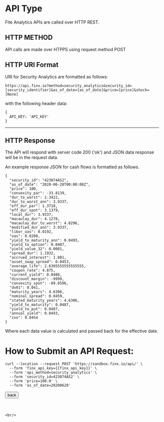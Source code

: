 
<BG />

<div style={{maxWidth: '650px', margin: '0px auto'}}>
<Title>Security Cash Flow API - How it Works</Title>

# API Type

Fite Analytics APIs are called over HTTP REST.

## HTTP METHOD

API calls are made over HTPPS using request method POST

## HTTP URI Format

URI for Security Analytics are formatted as follows:

```
https://api.finx.io?method=security_analytics&security_id=[security_identifier]&as_of_date=[as_of_date]&price=[price]&shock=[None]
```

with the following header data:

```
{
  API_KEY: 'API_KEY'
}
```

___

## HTTP Response

The API will respond with server code 200 ('ok') and JSON data response will be in the request data.

An example response JSON for cash flows is formatted as follows.

```
{
  "security_id": "423074AS2",
  "as_of_date": "2020-06-28T00:00:00Z",
  "price": 100,
  "convexity_par": -33.8139,
  "dur_to_worst": 2.3422,
  "dur_to_worst_ann": 3.9337,
  "eff_dur_par": 1.3718,
  "eff_dur_spot": 3.1379,
  "local_dur": 3.9337,
  "macaulay_dur": 4.1278,
  "macaulay_dur_to_worst": 4.0296,
  "modified_dur_ann": 3.9337,
  "libor_oas": 0.0192,
  "oas": 0.0208,
  "yield_to_maturity_ann": 0.0493,
  "yield_to_option": 0.0487,
  "yield_value_32": 0.0001,
  "spread_dur": 1.1932,
  "accrued_interest": 1.801,
  "asset_swap_spread": 0.0453,
  "average_life": 2.6305555555555555,
  "coupon_rate": 4.875,
  "current_yield": 0.0488,
  "discount_margin": -9999,
  "convexity_spot": -89.8596,
  "dv01": 0.041,
  "maturity_years": 4.6306,
  "nominal_spread": 0.0459,
  "stated_maturity_years": 4.6306,
  "yield_to_maturity": 0.0487,
  "yield_to_put": 0.0487,
  "annual_yield": 0.0493,
  "zvo": 0.0454
}
```

Where each data value is calculated and passed back for the effective date.

# How to Submit an API Request:

```
curl --location --request POST 'https://sandbox.finx.io/api/' \
  --form 'finx_api_key={{finx_api_key}}' \
  --form 'api_method=security_analytics' \
  --form 'security_id=423074AS2' \
  --form 'price=100.0' \
  --form 'as_of_date=20200628'
```

<div>
    <Button  href="/how-it-works">
    back
    </Button>
</div>
<br/>
<br/>

    <br/>

</div>

